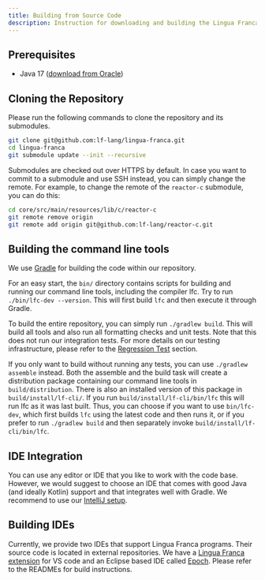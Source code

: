 ```yaml
---
title: Building from Source Code
description: Instruction for downloading and building the Lingua Franca source code.
---
```


## Prerequisites

- Java 17 ([download from Oracle](https://www.oracle.com/java/technologies/downloads/))

## Cloning the Repository

Please run the following commands to clone the repository and its submodules.

```sh
git clone git@github.com:lf-lang/lingua-franca.git
cd lingua-franca
git submodule update --init --recursive
```

Submodules are checked out over HTTPS by default. In case you want to commit to a submodule and use SSH instead, you can simply change the remote. For example, to change the remote of the `reactor-c` submodule, you can do this:

```sh
cd core/src/main/resources/lib/c/reactor-c
git remote remove origin
git remote add origin git@github.com:lf-lang/reactor-c.git
```

## Building the command line tools

We use [Gradle](https://docs.gradle.org/current/userguide/userguide.html) for building the code within our repository.

For an easy start, the `bin/` directory contains scripts for building and running our command line tools, including the compiler lfc.
Try to run `./bin/lfc-dev --version`.
This will first build `lfc` and then execute it through Gradle.

To build the entire repository, you can simply run `./gradlew build`.
This will build all tools and also run all formatting checks and unit tests.
Note that this does not run our integration tests.
For more details on our testing infrastructure, please refer to the [Regression Test](../developer/regression-tests.mdx) section.

If you only want to build without running any tests, you can use `./gradlew assemble` instead.
Both the assemble and the build task will create a distribution package containing our command line tools in `build/distribution`.
There is also an installed version of this package in `build/install/lf-cli/`.
If you run `build/install/lf-cli/bin/lfc` this will run lfc as it was last built.
Thus, you can choose if you want to use `bin/lfc-dev`, which first builds `lfc` using the latest code and then runs it, or if you prefer to run `./gradlew build` and then separately invoke `build/install/lf-cli/bin/lfc`.

## IDE Integration

You can use any editor or IDE that you like to work with the code base.
However, we would suggest to choose an IDE that comes with good Java (and
ideally Kotlin) support and that integrates well with Gradle.
We recommend to use our [IntelliJ setup](../developer/developer-intellij-setup.mdx).

## Building IDEs

Currently, we provide two IDEs that support Lingua Franca programs.
Their source code is located in external repositories.
We have a [Lingua Franca extension](https://github.com/lf-lang/vscode-lingua-franca) for VS code and an Eclipse based IDE called [Epoch](https://github.com/lf-lang/epoch).
Please refer to the READMEs for build instructions.
